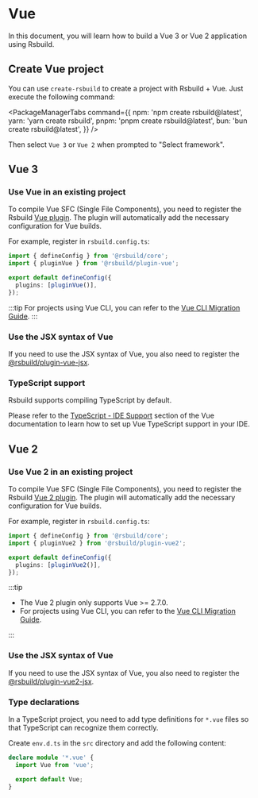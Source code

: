 # Vue

In this document, you will learn how to build a Vue 3 or Vue 2 application using Rsbuild.

## Create Vue project

You can use `create-rsbuild` to create a project with Rsbuild + Vue. Just execute the following command:


<PackageManagerTabs
  command={{
    npm: 'npm create rsbuild@latest',
    yarn: 'yarn create rsbuild',
    pnpm: 'pnpm create rsbuild@latest',
    bun: 'bun create rsbuild@latest',
  }}
/>

Then select `Vue 3` or `Vue 2` when prompted to "Select framework".

## Vue 3

### Use Vue in an existing project

To compile Vue SFC (Single File Components), you need to register the Rsbuild [Vue plugin](/plugins/list/plugin-vue). The plugin will automatically add the necessary configuration for Vue builds.

For example, register in `rsbuild.config.ts`:

```ts title="rsbuild.config.ts"
import { defineConfig } from '@rsbuild/core';
import { pluginVue } from '@rsbuild/plugin-vue';

export default defineConfig({
  plugins: [pluginVue()],
});
```

:::tip
For projects using Vue CLI, you can refer to the [Vue CLI Migration Guide](/guide/migration/vue-cli).
:::

### Use the JSX syntax of Vue

If you need to use the JSX syntax of Vue, you also need to register the [@rsbuild/plugin-vue-jsx](https://github.com/rspack-contrib/rsbuild-plugin-vue-jsx).

### TypeScript support

Rsbuild supports compiling TypeScript by default.

Please refer to the [TypeScript - IDE Support](https://vuejs.org/guide/typescript/overview.html#ide-support) section of the Vue documentation to learn how to set up Vue TypeScript support in your IDE.

## Vue 2

### Use Vue 2 in an existing project

To compile Vue SFC (Single File Components), you need to register the Rsbuild [Vue 2 plugin](https://github.com/rspack-contrib/rsbuild-plugin-vue2). The plugin will automatically add the necessary configuration for Vue builds.

For example, register in `rsbuild.config.ts`:

```ts title="rsbuild.config.ts"
import { defineConfig } from '@rsbuild/core';
import { pluginVue2 } from '@rsbuild/plugin-vue2';

export default defineConfig({
  plugins: [pluginVue2()],
});
```

:::tip

- The Vue 2 plugin only supports Vue >= 2.7.0.
- For projects using Vue CLI, you can refer to the [Vue CLI Migration Guide](/guide/migration/vue-cli).

:::

### Use the JSX syntax of Vue

If you need to use the JSX syntax of Vue, you also need to register the [@rsbuild/plugin-vue2-jsx](https://github.com/rspack-contrib/rsbuild-plugin-vue2-jsx).

### Type declarations

In a TypeScript project, you need to add type definitions for `*.vue` files so that TypeScript can recognize them correctly.

Create `env.d.ts` in the `src` directory and add the following content:

```ts title="src/env.d.ts"
declare module '*.vue' {
  import Vue from 'vue';

  export default Vue;
}
```
